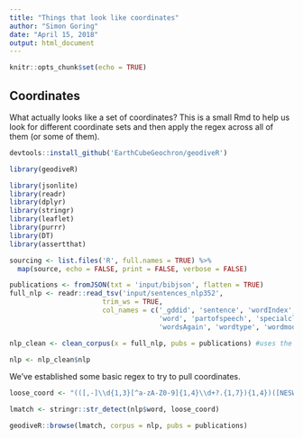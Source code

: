 ```yaml
---
title: "Things that look like coordinates"
author: "Simon Goring"
date: "April 15, 2018"
output: html_document
---
```


```r
knitr::opts_chunk$set(echo = TRUE)
```

## Coordinates

What actually looks like a set of coordinates?  This is a small Rmd to help us look for different coordinate sets and then apply the regex across all of them (or some of them).

```r
devtools::install_github('EarthCubeGeochron/geodiveR')

library(geodiveR)

library(jsonlite)
library(readr)
library(dplyr)
library(stringr)
library(leaflet)
library(purrr)
library(DT)
library(assertthat)

sourcing <- list.files('R', full.names = TRUE) %>% 
  map(source, echo = FALSE, print = FALSE, verbose = FALSE)

publications <- fromJSON(txt = 'input/bibjson', flatten = TRUE)
full_nlp <- readr::read_tsv('input/sentences_nlp352', 
                       trim_ws = TRUE,
                       col_names = c('_gddid', 'sentence', 'wordIndex', 
                                     'word', 'partofspeech', 'specialclass', 
                                     'wordsAgain', 'wordtype', 'wordmodified'))

nlp_clean <- clean_corpus(x = full_nlp, pubs = publications) #uses the clean_corpus.R function

nlp <- nlp_clean$nlp

```

We've established some basic regex to try to pull coordinates.

```r

loose_coord <- "(([,-]\\d{1,3}[^a-zA-Z0-9]{1,4}\\d+?.{1,7}){1,4})([NESWnesw]?),"

lmatch <- stringr::str_detect(nlp$word, loose_coord)

geodiveR::browse(lmatch, corpus = nlp, pubs = publications)

```

